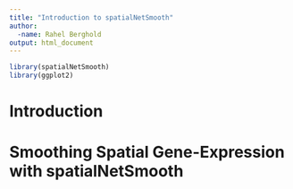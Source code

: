 ```yaml
---
title: "Introduction to spatialNetSmooth"
author:
  -name: Rahel Berghold
output: html_document
---
```


```r
library(spatialNetSmooth)
library(ggplot2)
```


# Introduction

# Smoothing Spatial Gene-Expression with spatialNetSmooth
